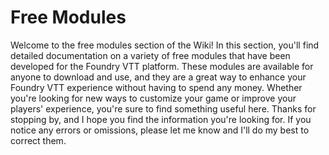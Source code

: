 # Free Modules

Welcome to the free modules section of the Wiki!
In this section, you'll find detailed documentation on a variety of free modules
that have been developed for the Foundry VTT platform. These modules are available for anyone to download and use,
and they are a great way to enhance your Foundry VTT experience without having to spend any money.
Whether you're looking for new ways to customize your game or improve your players' experience,
you're sure to find something useful here. Thanks for stopping by,
and I hope you find the information you're looking for. If you notice any errors or omissions,
please let me know and I'll do my best to correct them.
